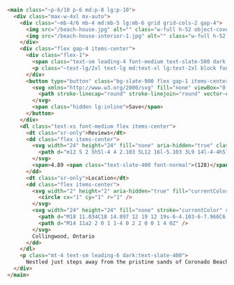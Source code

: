 ```html title="index.html" del=/( p-6.*?)"/ ins="~p-6/10" del=" text-lg md:text-xl lg:text-2xl" ins=/~text-lg\/2xl/ ins="~mb-4/6" del=" mb-4 md:mb-5 lg:mb-6" ins="~mt-1/2.5" del=" mt-1 lg:mt-2.5"
<main class="~p-6/10 p-6 md:p-8 lg:p-10">
  <div class="max-w-4xl mx-auto">
    <div class="~mb-4/6 mb-4 md:mb-5 lg:mb-6 grid grid-cols-2 gap-4">
      <img src="/beach-house.jpg" alt="" class="w-full h-52 object-cover rounded-lg" />
      <img src="/beach-house-interior-1.jpg" alt="" class="w-full h-52 object-cover rounded-lg" />
    </div>
    <div class="flex gap-4 items-center">
      <div class="flex-1">
        <span class="text-sm leading-4 font-medium text-slate-500 dark:text-slate-400">Entire house</span>
        <p class="~text-lg/2xl text-lg md:text-xl lg:text-2xl block font-semibold text-slate-900 dark:text-white">Beach House in Collingwood</p>
      </div>
      <button type="button" class="bg-slate-900 flex gap-1 items-center dark:bg-white text-white dark:text-slate-900 text-sm leading-6 font-medium p-2 lg:px-3 rounded-lg">
        <svg xmlns="http://www.w3.org/2000/svg" fill="none" viewBox="0 0 24 24" stroke-width="1.5" stroke="currentColor" class="size-5">
          <path stroke-linecap="round" stroke-linejoin="round" vector-effect="non-scaling-stroke" d="M21 8.25c0-2.485-2.099-4.5-4.688-4.5-1.935 0-3.597 1.126-4.312 2.733-.715-1.607-2.377-2.733-4.313-2.733C5.1 3.75 3 5.765 3 8.25c0 7.22 9 12 9 12s9-4.78 9-12Z" />
        </svg>
        <span class="hidden lg:inline">Save</span>
      </button>
    </div>
    <dl class="text-xs font-medium flex items-center">
      <dt class="sr-only">Reviews</dt>
      <dd class="flex items-center">
        <svg width="24" height="24" fill="none" aria-hidden="true" class="mr-1 stroke-current">
          <path d="m12 5 2 5h5l-4 4 2.103 5L12 16l-5.103 3L9 14l-4-4h5l2-5Z"  stroke-width="2" stroke-linecap="round" stroke-linejoin="round" />
        </svg>
        <span>4.89 <span class="text-slate-400 font-normal">(128)</span></span>
      </dd>
      <dt class="sr-only">Location</dt>
      <dd class="flex items-center">
        <svg width="2" height="2" aria-hidden="true" fill="currentColor" class="mx-3 text-slate-300">
          <circle cx="1" cy="1" r="1" />
        </svg>
        <svg width="24" height="24" fill="none" stroke="currentColor" stroke-width="2" stroke-linecap="round" stroke-linejoin="round" class="mr-1 text-slate-400 dark:text-slate-500" aria-hidden="true">
          <path d="M18 11.034C18 14.897 12 19 12 19s-6-4.103-6-7.966C6 7.655 8.819 5 12 5s6 2.655 6 6.034Z" />
          <path d="M14 11a2 2 0 1 1-4 0 2 2 0 0 1 4 0Z" />
        </svg>
        Collingwood, Ontario
      </dd>
    </dl>
    <p class="mt-4 text-sm leading-6 dark:text-slate-400">
      Nestled just steps away from the pristine sands of Coronado Beach, our luxurious beach house offers an unparalleled coastal living experience. With its modern design and ocean-inspired decor, Seaside Serenity provides the perfect blend of comfort and elegance for families, couples, and friends seeking a relaxing retreat.    </p>
  </div>
</main>

```